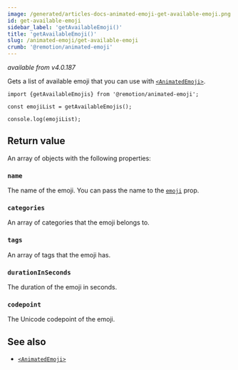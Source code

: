 ```yaml
---
image: /generated/articles-docs-animated-emoji-get-available-emoji.png
id: get-available-emoji
sidebar_label: 'getAvailableEmoji()'
title: 'getAvailableEmoji()'
slug: /animated-emoji/get-available-emoji
crumb: '@remotion/animated-emoji'
---
```


_available from v4.0.187_

Gets a list of available emoji that you can use with [`<AnimatedEmoji>`](/docs/animated-emoji/animated-emoji).

```tsx twoslash title="get-emoji.ts"
import {getAvailableEmojis} from '@remotion/animated-emoji';

const emojiList = getAvailableEmojis();

console.log(emojiList);
```

## Return value

An array of objects with the following properties:

### `name`

The name of the emoji. You can pass the name to the [`emoji`](/docs/animated-emoji/animated-emoji#emoji) prop.

### `categories`

An array of categories that the emoji belongs to.

### `tags`

An array of tags that the emoji has.

### `durationInSeconds`

The duration of the emoji in seconds.

### `codepoint`

The Unicode codepoint of the emoji.

## See also

- [`<AnimatedEmoji>`](/docs/animated-emoji/animated-emoji)
